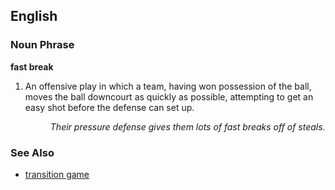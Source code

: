 ==English==

===Noun Phrase===
'''fast break'''

# {{basketball}} An offensive play in which a team, having won possession of the ball, moves the ball downcourt as quickly as possible, attempting to get an easy shot before the defense can set up.
#: ''Their pressure defense gives them lots of fast breaks off of steals.''

===See Also===
*[[transition game]]